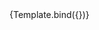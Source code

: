 

<Meta title="atoms/Input" component={NumberInput} />


<Canvas>
  <Story
    name="NumberInput"
    argTypes={argTypes}
    args={{
      placeholder: "12345...",
    }}
  >
    {Template.bind({})}
  </Story>
</Canvas>

